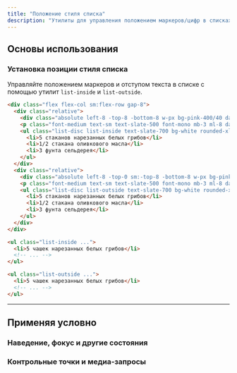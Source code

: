 ```yaml
---
title: "Положение стиля списка"
description: "Утилиты для управления положением маркеров/цифр в списках."
---
```




## Основы использования

### Установка позиции стиля списка

Управляйте положением маркеров и отступом текста в списке с помощью утилит `list-inside` и `list-outside`.

```html {{ example: true }}
<div class="flex flex-col sm:flex-row gap-8">
  <div class="relative">
    <div class="absolute left-8 -top-8 -bottom-8 w-px bg-pink-400/40 dark:bg-rose-400/20"></div>
    <p class="font-medium text-sm text-slate-500 font-mono mb-3 ml-8 dark:text-slate-400">list-inside</p>
    <ul class="list-disc list-inside text-slate-700 bg-white rounded-xl shadow-lg ring-1 ring-slate-900/5 p-4 pl-8 dark:bg-slate-800 dark:ring-0 dark:highlight-white/5 dark:text-slate-400">
      <li>5 стаканов нарезанных белых грибов</li>
      <li>1/2 стакана оливкового масла</li>
      <li>3 фунта сельдерея</li>
    </ul>
  </div>
  <div class="relative">
    <div class="absolute left-8 -top-0 sm:-top-8 -bottom-8 w-px bg-pink-400/40 dark:bg-rose-400/20"></div>
    <p class="font-medium text-sm text-slate-500 font-mono mb-3 ml-8 dark:text-slate-400">list-outside</p>
    <ul class="list-disc list-outside text-slate-700 bg-white rounded-xl shadow-lg ring-1 ring-slate-900/5 p-4 pl-8 dark:bg-slate-800 dark:ring-0 dark:highlight-white/5 dark:text-slate-400">
      <li>5 стаканов нарезанных белых грибов</li>
      <li>1/2 стакана оливкового масла</li>
      <li>3 фунта сельдерея</li>
    </ul>
  </div>
</div>
```

```html
<ul class="list-inside ...">
  <li>5 чашек нарезанных белых грибов</li>
  <!-- ... -->
</ul>

<ul class="list-outside ...">
  <li>5 чашек нарезанных белых грибов</li>
  <!-- ... -->
</ul>
```

---

## <Heading ignore>Применяя условно</Heading>

### <Heading ignore>Наведение, фокус и другие состояния</Heading>

<HoverFocusAndOtherStates defaultClass="list-outside" featuredClass="list-inside" element="ul" />

### <Heading ignore>Контрольные точки и медиа-запросы</Heading>

<BreakpointsAndMediaQueries defaultClass="list-outside" featuredClass="list-inside" element="ul" />
